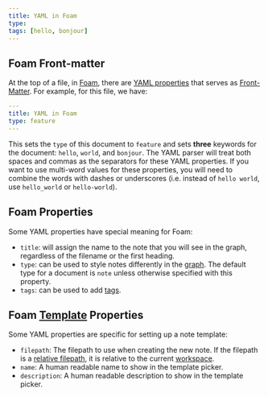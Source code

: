 ```yaml
---
title: YAML in Foam
type: 
tags: [hello, bonjour]
---
```


## Foam Front-matter

At the top of a file, in [Foam](foam.qmd), there are [YAML properties](yaml.qmd)
that serves as [Front-Matter](front-matter.qmd). For example, for this file,
we have:

```yaml
---
title: YAML in Foam
type: feature
---
```

This sets the `type` of this document to `feature` and sets **three** keywords
for the document: `hello`, `world`, and `bonjour`. The YAML parser will treat
both spaces and commas as the separators for these YAML properties. If you want
to use multi-word values for these properties, you will need to combine the
words with dashes or underscores (i.e. instead of `hello world`, use
`hello_world` or `hello-world`).


## Foam Properties

Some YAML properties have special meaning for Foam:

- `title`: will assign the name to the note that you will see in the graph,
  regardless of the filename or the first heading.
- `type`: can be used to style notes differently in the
  [graph](foam-graph-visualization.qmd). The default type for a document is `note`
  unless otherwise specified with this property.
- `tags`: can be used to add [tags](foam-tags.qmd).

## Foam [Template](foam-templates#metadata) Properties

Some YAML properties are specific for setting up a note template:

- `filepath`: The filepath to use when creating the new note. If the filepath is
  a [relative filepath](os.relative-path.md), it is relative to the current
  [workspace](vscode-workspace.qmd).
- `name`: A human readable name to show in the template picker.
- `description`: A human readable description to show in the template picker.

